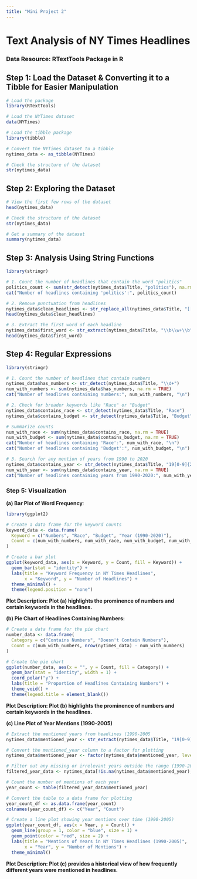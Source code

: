 ```yaml
---
title: "Mini Project 2"
---
```


# Text Analysis of NY Times Headlines

### Data Resource: **RTextTools** Package in R

## Step 1: Load the Dataset & Converting it to a Tibble for Easier Manipulation

```r
# Load the package
library(RTextTools)

# Load the NYTimes dataset
data(NYTimes)

# Load the tibble package
library(tibble)

# Convert the NYTimes dataset to a tibble
nytimes_data <- as_tibble(NYTimes)

# Check the structure of the dataset
str(nytimes_data)
```

## Step 2: Exploring the Dataset

```r
# View the first few rows of the dataset
head(nytimes_data)

# Check the structure of the dataset
str(nytimes_data)

# Get a summary of the dataset
summary(nytimes_data)
```

## Step 3: Analysis Using String Functions

```r
library(stringr)

# 1. Count the number of headlines that contain the word "politics"
politics_count <- sum(str_detect(nytimes_data$Title, "politics"), na.rm = TRUE)
cat("Number of headlines containing 'politics':", politics_count)

# 2. Remove punctuation from headlines
nytimes_data$clean_headlines <- str_replace_all(nytimes_data$Title, "[[:punct:]]", "")
head(nytimes_data$clean_headlines)

# 3. Extract the first word of each headline
nytimes_data$first_word <- str_extract(nytimes_data$Title, "\\b\\w+\\b")
head(nytimes_data$first_word)
```

## Step 4: Regular Expressions

```r
library(stringr)

# 1. Count the number of headlines that contain numbers
nytimes_data$has_numbers <- str_detect(nytimes_data$Title, "\\d+")
num_with_numbers <- sum(nytimes_data$has_numbers, na.rm = TRUE)
cat("Number of headlines containing numbers:", num_with_numbers, "\n")

# 2. Check for broader keywords like "Race" or "Budget"
nytimes_data$contains_race <- str_detect(nytimes_data$Title, "Race")
nytimes_data$contains_budget <- str_detect(nytimes_data$Title, "Budget")

# Summarize counts
num_with_race <- sum(nytimes_data$contains_race, na.rm = TRUE)
num_with_budget <- sum(nytimes_data$contains_budget, na.rm = TRUE)
cat("Number of headlines containing 'Race':", num_with_race, "\n")
cat("Number of headlines containing 'Budget':", num_with_budget, "\n")

# 3. Search for any mention of years from 1990 to 2020
nytimes_data$contains_year <- str_detect(nytimes_data$Title, "19[0-9]{2}|20[0-2][0-9]")
num_with_year <- sum(nytimes_data$contains_year, na.rm = TRUE)
cat("Number of headlines containing years from 1990-2020:", num_with_year, "\n")
```

### Step 5: Visualization

**(a) Bar Plot of Word Frequency**:

```r
library(ggplot2)

# Create a data frame for the keyword counts
keyword_data <- data.frame(
  Keyword = c("Numbers", "Race", "Budget", "Year (1990-2020)"),
  Count = c(num_with_numbers, num_with_race, num_with_budget, num_with_year)
)

# Create a bar plot
ggplot(keyword_data, aes(x = Keyword, y = Count, fill = Keyword)) +
  geom_bar(stat = "identity") +
  labs(title = "Keyword Frequency in NY Times Headlines",
       x = "Keyword", y = "Number of Headlines") +
  theme_minimal() +
  theme(legend.position = "none")
```

**Plot Description: Plot (a) highlights the prominence of numbers and certain keywords in the headlines.**

**(b) Pie Chart of Headlines Containing Numbers:**

```r
# Create a data frame for the pie chart
number_data <- data.frame(
  Category = c("Contains Numbers", "Doesn't Contain Numbers"),
  Count = c(num_with_numbers, nrow(nytimes_data) - num_with_numbers)
)

# Create the pie chart
ggplot(number_data, aes(x = "", y = Count, fill = Category)) +
  geom_bar(stat = "identity", width = 1) +
  coord_polar("y") +
  labs(title = "Proportion of Headlines Containing Numbers") +
  theme_void() +
  theme(legend.title = element_blank())

```

**Plot Description: Plot (b) highlights the prominence of numbers and certain keywords in the headlines.**

**(c) Line Plot of Year Mentions (1990-2005)**

```r
# Extract the mentioned years from headlines (1990-2005
nytimes_data$mentioned_year <- str_extract(nytimes_data$Title, "19[0-9]{2}|20[0-2][0-9]")

# Convert the mentioned_year column to a factor for plotting
nytimes_data$mentioned_year <- factor(nytimes_data$mentioned_year, levels = as.character(1990:2005))

# Filter out any missing or irrelevant years outside the range (1990-2005)
filtered_year_data <- nytimes_data[!is.na(nytimes_data$mentioned_year), ]

# Count the number of mentions of each year
year_count <- table(filtered_year_data$mentioned_year)

# Convert the table to a data frame for plotting
year_count_df <- as.data.frame(year_count)
colnames(year_count_df) <- c("Year", "Count")

# Create a line plot showing year mentions over time (1990-2005)
ggplot(year_count_df, aes(x = Year, y = Count)) +
  geom_line(group = 1, color = "blue", size = 1) +
  geom_point(color = "red", size = 2) +
  labs(title = "Mentions of Years in NY Times Headlines (1990-2005)",
       x = "Year", y = "Number of Mentions") +
  theme_minimal()

```

**Plot Description: Plot (c) provides a historical view of how frequently different years were mentioned in headlines.**
